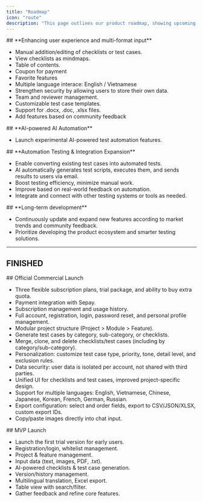 ```yaml
---
title: "Roadmap"
icon: "route"
description: "This page outlines our product roadmap, showing upcoming features, improvements, and release plans."
---
```


<Update label="July - August 2025">
  ## <Icon icon="road-barrier" color="#d39100" size={24} /> **Enhancing user experience and multi-format input**

  - <Icon icon="check" color="#1cbf10" size={18} /> Manual addition/editing of checklists or test cases.
  - <Icon icon="check" color="#1cbf10" size={18} /> View checklists as mindmaps.
  - <Icon icon="check" color="#1cbf10" size={18} /> Table of contents.
  - <Icon icon="check" color="#1cbf10" size={18} /> Coupon for payment
  - <Icon icon="check" color="#1cbf10" size={18} /> Favorite features
  - <Icon icon="check" color="#1cbf10" size={18} /> Multiple language interace: English / Vietnamese
  - Strengthen security by allowing users to store their own data.
  - Team and reviewer management.
  - Customizable test case templates.
  - Support for .docx, .doc, .xlsx files.
  - Add features based on community feedback
</Update>

<Update label="Septemper 2025">
  ## <Icon icon="book" color="#0080b9" size={24} /> **AI-powered AI Automation**

  - Launch experimental AI-powered test automation features.
</Update>

<Update label="Quarter 4 - 2025">
  ## <Icon icon="book" color="#0080b9" size={24} /> **Automation Testing & Integration Expansion**

  - Enable converting existing test cases into automated tests.
  - AI automatically generates test scripts, executes them, and sends results to users via email.
  - Boost testing efficiency, minimize manual work.
  - Improve based on real-world feedback on automation.
  - Integrate and connect with other testing systems or tools as needed.
</Update>

<Update label="From 2026 Onwards">
  ## <Icon icon="book" color="#0080b9" size={24} /> **Long-term development**

  - Continuously update and expand new features according to market trends and community feedback.
  - Prioritize developing the product ecosystem and smarter testing solutions.
</Update>

---

## <Icon icon="box-check" color="#1cbf10" size={24} /> FINISHED

<Update label="May - June 2025" description="1st">
  ## <Icon icon="check-double" color="#1cbf10" size={24} /> Official Commercial Launch

  - <Icon icon="check" color="#1cbf10" size={18} /> Three flexible subscription plans, trial package, and ability to buy extra quota.
  - <Icon icon="check" color="#1cbf10" size={18} /> Payment integration with Sepay.
  - <Icon icon="check" color="#1cbf10" size={18} /> Subscription management and usage history.
  - <Icon icon="check" color="#1cbf10" size={18} /> Full account, registration, login, password reset, and personal profile management.
  - <Icon icon="check" color="#1cbf10" size={18} /> Modular project structure (Project \> Module \> Feature).
  - <Icon icon="check" color="#1cbf10" size={18} /> Generate test cases by category, sub-category, or checklists.
  - <Icon icon="check" color="#1cbf10" size={18} /> Merge, clone, and delete checklists/test cases (including by category/sub-category).
  - <Icon icon="check" color="#1cbf10" size={18} /> Personalization: customize test case type, priority, tone, detail level, and exclusion rules.
  - <Icon icon="check" color="#1cbf10" size={18} /> Data security: user data is isolated per account, not shared with third parties.
  - <Icon icon="check" color="#1cbf10" size={18} /> Unified UI for checklists and test cases, improved project-specific design.
  - <Icon icon="check" color="#1cbf10" size={18} /> Support for multiple languages: English, Vietnamese, Chinese, Japanese, Korean, French, German, Russian.
  - <Icon icon="check" color="#1cbf10" size={18} /> Export configuration: select and order fields, export to CSV/JSON/XLSX, custom export IDs.
  - <Icon icon="check" color="#1cbf10" size={18} /> Copy/paste images directly into chat input.
</Update>

<Update label="Mar - Apr / 2025" description="MVP">
  ## <Icon icon="check-double" color="#1cbf10" size={24} /> MVP Launch

  - <Icon icon="check" color="#1cbf10" size={18} /> Launch the first trial version for early users.
  - <Icon icon="check" color="#1cbf10" size={18} /> Registration/login, whitelist management.
  - <Icon icon="check" color="#1cbf10" size={18} /> Project & feature management.
  - <Icon icon="check" color="#1cbf10" size={18} /> Input data (text, images, PDF, .txt).
  - <Icon icon="check" color="#1cbf10" size={18} /> AI-powered checklists & test case generation.
  - <Icon icon="check" color="#1cbf10" size={18} /> Version/history management.
  - <Icon icon="check" color="#1cbf10" size={18} /> Multilingual translation, Excel export.
  - <Icon icon="check" color="#1cbf10" size={18} /> Table view with search/filter.
  - <Icon icon="check" color="#1cbf10" size={18} /> Gather feedback and refine core features.
</Update>